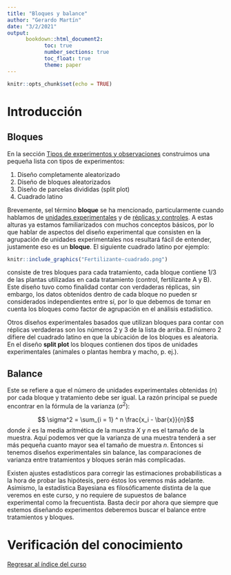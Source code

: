 ```yaml
---
title: "Bloques y balance"
author: "Gerardo Martín"
date: "3/2/2021"
output: 
      bookdown::html_document2:
            toc: true 
            number_sections: true
            toc_float: true
            theme: paper
---
```


```r
knitr::opts_chunk$set(echo = TRUE)
```

# Introducción

## Bloques

En la sección [Tipos de experimentos y observaciones](Tipo-exper-observ.html) construimos una pequeña lista con tipos de experimentos:

1. Diseño completamente aleatorizado
2. Diseño de bloques aleatorizados
3. Diseño de parcelas divididas (split plot)
4. Cuadrado latino

Brevemente, sel término **bloque** se ha mencionado, particularmente cuando hablamos de [unidades experimentales](Unidad-exper.html) y de [réplicas y controles](Replica-control.html). A estas alturas ya estamos familiarizados con muchos conceptos básicos, por lo que hablar de aspectos del diseño experimental que consisten en la agrupación de unidades experimentales nos resultará fácil de entender, justamente eso es un **bloque**. El siguiente cuadrado latino por ejemplo:

```r
knitr::include_graphics("Fertilizante-cuadrado.png")
```

consiste de tres bloques para cada tratamiento, cada bloque contiene 1/3 de las plantas utilizadas en cada tratamiento (control, fertilizante A y B). Este diseño tuvo como finalidad contar con verdaderas réplicas, sin embargo, los datos obtenidos dentro de cada bloque no pueden sr considerados independientes entre sí, por lo que debemos de tomar en cuenta los bloques como factor de agrupación en el análisis estadístico.

Otros diseños experimentales basados que utilizan bloques para contar con réplicas verdaderas son los números 2 y 3 de la lista de arriba. El número 2 difiere del cuadrado latino en que la ubicación de los bloques es aleatoria. En el diseño **split plot** los bloques contienen dos tipos de unidades experimentales (animales o plantas hembra y macho, p. ej.).

## Balance

Este se refiere a que el número de unidades experimentales obtenidas ($n$) por cada bloque y tratamiento debe ser igual. La razón principal se puede encontrar en la fórmula de la varianza ($\sigma^2$):

$$ \sigma^2 = \sum_{i = 1} ^ n \frac{x_i - \bar{x}}{n}$$
donde $\bar{x}$ es la media aritmética de la muestra $X$ y $n$ es el tamaño de la muestra. Aquí podemos ver que la varianza de una muestra tenderá a ser más pequeña cuanto mayor sea el tamaño de muestra $n$. Entonces si tenemos diseños experimentales sin balance, las comparaciones de varianza entre tratamientos y bloques serán más complicadas.

Existen ajustes estadísticos para corregir las estimaciones probabilísticas a la hora de probar las hipótesis, pero éstos los veremos más adelante. Asimismo, la estadística Bayesiana es filosóficamente distinta de la que veremos en este curso, y no requiere de supuestos de balance experimental como la frecuentista. Basta decir por ahora que siempre que estemos diseñando experimentos deberemos buscar el balance entre tratamientos y bloques.

# Verificación del conocimiento

[Regresar al índice del curso](index.html)
